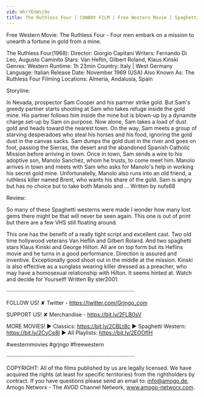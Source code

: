 ```yaml
---
vid: WkrYEnWsj8o
title: The Ruthless Four | COWBOY FILM | Free Western Movie | Spaghetti Western | English
---
```


Free Western Movie: The Ruthless Four - Four men embark on a mission to unearth a fortune in gold from a mine.

The Ruthless Four(1968):
Director: Giorgio Capitani
Writers: Fernando Di Leo, Augusto Caminito
Stars: Van Heflin, Gilbert Roland, Klaus Kinski
Genres: Western 
Runtime: 1h 23min
Country: Italy | West Germany
Language: Italian
Release Date: November 1969 (USA)
Also Known As: The Ruthless Four
Filming Locations: Almeria, Andalusia, Spain 

Storyline:

In Nevada, prospector Sam Cooper and his partner strike gold. But Sam's greedy partner starts shooting at Sam who takes refuge inside the gold mine. His partner follows him inside the mine but is blown-up by a dynamite charge set-up by Sam on purpose. Now alone, Sam takes a load of dust gold and heads toward the nearest town. On the way, Sam meets a group of starving desperadoes who steal his horses and his food, ignoring the gold dust in the canvas sacks. Sam dumps the gold dust in the river and goes on foot, passing the Sierras, the desert and the abandoned Spanish Catholic Mission before arriving in town. Once in town, Sam sends a wire to his adoptive son, Manolo Sanchez, whom he trusts, to come meet him. Manolo arrives in town and meets with Sam who asks for Manolo's help in working his secret gold mine. Unfortunatelly, Manolo also runs into an old friend, a ruthless killer named Brent, who wants his share of the gold. Sam is angry but has no choice but to take both Manolo and ... Written by nufs68

Review:

So many of these Spaghetti westerns were made I wonder how many lost gems there might be that will never be seen again. This one is out of print but there are a few VHS still floating around.

This one has the benefit of a really tight script and excellent cast. Two old time hollywood veterans Van Heflin and Gilbert Roland. And two spaghetti stars Klaus Kinski and George Hilton. All are on top form but its Heflins movie and he turns in a good performance. Direction is assured and inventive. Exceptionally good shoot out in the middle at the mission. Kinski is also effective as a sunglass wearing killer dressed as a preacher, who may have a homosexual relationship with Hilton. It seems hinted at. Watch and decide for Yourself! Written By ster2001.

····················································································

FOLLOW US!
✘ Twitter - https://twitter.com/Grjngo_com

SUPPORT US!
✘ Merchandise - https://bit.ly/2FLB0sV

MORE MOVIES! 
► Classics: https://bit.ly/2CBLt8c 
► Spaghetti Western: https://bit.ly/2CyCe8I 
► All Playlists: https://bit.ly/2EOOfIH 

#westernmovies #grjngo #freewestern

····················································································

COPYRIGHT: All of the films published by us are legally licensed. We have acquired the rights (at least for specific territories) from the rightholders by contract. If you have questions please send an email to: info@amogo.de, Amogo Networx - The AVOD Channel Network, www.amogo-networx.com.